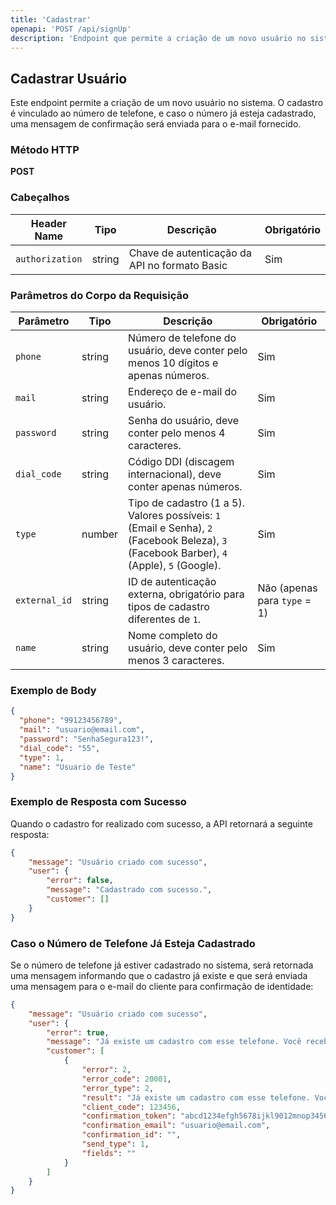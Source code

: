 ```yaml
---
title: 'Cadastrar'
openapi: 'POST /api/signUp'
description: 'Endpoint que permite a criação de um novo usuário no sistema'
---
```


## Cadastrar Usuário

Este endpoint permite a criação de um novo usuário no sistema. O cadastro é vinculado ao número de telefone, e caso o número já esteja cadastrado, uma mensagem de confirmação será enviada para o e-mail fornecido.


### Método HTTP

**POST**

### Cabeçalhos

| Header Name    | Tipo   | Descrição                                    | Obrigatório |
|----------------|--------|----------------------------------------------|-------------|
| `authorization`| string | Chave de autenticação da API no formato Basic | Sim         |

### Parâmetros do Corpo da Requisição

| Parâmetro     | Tipo    | Descrição                                              | Obrigatório |
|---------------|---------|--------------------------------------------------------|-------------|
| `phone`       | string  | Número de telefone do usuário, deve conter pelo menos 10 dígitos e apenas números. | Sim         |
| `mail`        | string  | Endereço de e-mail do usuário.                          | Sim         |
| `password`    | string  | Senha do usuário, deve conter pelo menos 4 caracteres.  | Sim         |
| `dial_code`   | string  | Código DDI (discagem internacional), deve conter apenas números. | Sim         |
| `type`        | number  | Tipo de cadastro (1 a 5). Valores possíveis: `1` (Email e Senha), `2` (Facebook Beleza), `3` (Facebook Barber), `4` (Apple), `5` (Google). | Sim         |
| `external_id` | string  | ID de autenticação externa, obrigatório para tipos de cadastro diferentes de `1`. | Não (apenas para `type` = 1) |
| `name`        | string  | Nome completo do usuário, deve conter pelo menos 3 caracteres. | Sim         |

### Exemplo de Body

```json
{
  "phone": "99123456789",
  "mail": "usuario@email.com",
  "password": "SenhaSegura123!",
  "dial_code": "55",
  "type": 1,
  "name": "Usuario de Teste"
}
```
### Exemplo de Resposta com Sucesso
Quando o cadastro for realizado com sucesso, a API retornará a seguinte resposta:

```json
{
    "message": "Usuário criado com sucesso",
    "user": {
        "error": false,
        "message": "Cadastrado com sucesso.",
        "customer": []
    }
}
```
### Caso o Número de Telefone Já Esteja Cadastrado
Se o número de telefone já estiver cadastrado no sistema, será retornada uma mensagem informando que o cadastro já existe e que será enviada uma mensagem para o e-mail do cliente para confirmação de identidade:

```json
{
    "message": "Usuário criado com sucesso",
    "user": {
        "error": true,
        "message": "Já existe um cadastro com esse telefone. Você receberá uma mensagem no email usuario@email.com para confirmar sua identidade!",
        "customer": [
            {
                "error": 2,
                "error_code": 20001,
                "error_type": 2,
                "result": "Já existe um cadastro com esse telefone. Você receberá uma mensagem no email usuario@email.com para confirmar sua identidade!",
                "client_code": 123456,
                "confirmation_token": "abcd1234efgh5678ijkl9012mnop3456",
                "confirmation_email": "usuario@email.com",
                "confirmation_id": "",
                "send_type": 1,
                "fields": ""
            }
        ]
    }
}
```